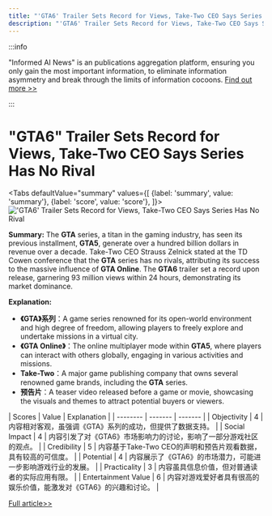```yaml
---
title: "'GTA6' Trailer Sets Record for Views, Take-Two CEO Says Series Has No Rival"
description: "'GTA6' Trailer Sets Record for Views, Take-Two CEO Says Series Has No Rival"
---
```



:::info

"Informed AI News" is an publications aggregation platform, ensuring you only gain the most important information, to eliminate information asymmetry and break through the limits of information cocoons.  [Find out more >>](/)

:::

# "GTA6" Trailer Sets Record for Views, Take-Two CEO Says Series Has No Rival


<Tabs
	defaultValue="summary"
	values={[
	{label: 'summary', value: 'summary'},
	{label: 'score', value: 'score'},
]}>
<TabItem value="summary">
<img
  src="https://image.informedainews.com/2024/06/Vid-yYH-1717494838-0.jpg"
  alt="'GTA6' Trailer Sets Record for Views, Take-Two CEO Says Series Has No Rival"
/>



**Summary:**
The **GTA** series, a titan in the gaming industry, has seen its previous installment, **GTA5**, generate over a hundred billion dollars in revenue over a decade. Take-Two CEO Strauss Zelnick stated at the TD Cowen conference that the **GTA** series has no rivals, attributing its success to the massive influence of **GTA Online**. The **GTA6** trailer set a record upon release, garnering 93 million views within 24 hours, demonstrating its market dominance.

**Explanation:**
- **《GTA》系列**：A game series renowned for its open-world environment and high degree of freedom, allowing players to freely explore and undertake missions in a virtual city.
- **《GTA Online》**：The online multiplayer mode within **GTA5**, where players can interact with others globally, engaging in various activities and missions.
- **Take-Two**：A major game publishing company that owns several renowned game brands, including the **GTA** series.
- **预告片**：A teaser video released before a game or movie, showcasing the visuals and themes to attract potential buyers or viewers.
</TabItem>
<TabItem value="score">
	| Scores     | Value   | Explanation |
	| -------- | ------- | ------- |
	| Objectivity  | 4    | 内容相对客观，虽强调《GTA》系列的成功，但提供了数据支持。    |
	| Social Impact | 4     | 内容引发了对《GTA6》市场影响力的讨论，影响了一部分游戏社区的观点。    |
	| Credibility    | 5    | 内容基于Take-Two CEO的声明和预告片观看数据，具有较高的可信度。    |
	| Potential    | 4    | 内容展示了《GTA6》的市场潜力，可能进一步影响游戏行业的发展。    |
	| Practicality    | 3    | 内容虽具信息价值，但对普通读者的实际应用有限。    |
	| Entertainment Value    | 6    | 内容对游戏爱好者具有很高的娱乐价值，能激发对《GTA6》的兴趣和讨论。    |
</TabItem>
</Tabs>

[Full article>>](https://www.cnbeta.com.tw/articles/game/1433425.htm)
